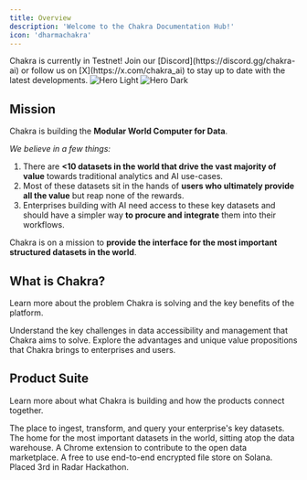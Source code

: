 ```yaml
---
title: Overview
description: 'Welcome to the Chakra Documentation Hub!'
icon: 'dharmachakra'
---
```


<Note>
  Chakra is currently in Testnet! Join our
  [Discord](https://discord.gg/chakra-ai) or follow us on
  [X](https://x.com/chakra_ai) to stay up to date with the latest developments.
</Note>
<img
  className='block dark:hidden'
  src='/images/hero-light.svg'
  alt='Hero Light'
/>
<img
  className='hidden dark:block'
  src='/images/hero-dark.svg'
  alt='Hero Dark'
/>

## Mission

Chakra is building the **Modular World Computer for Data**.

_We believe in a few things:_

1. There are **&lt;10 datasets in the world that drive the vast majority of value** towards traditional analytics and AI use-cases.
2. Most of these datasets sit in the hands of **users who ultimately provide all the value** but reap none of the rewards.
3. Enterprises building with AI need access to these key datasets and should have a simpler way **to procure and integrate** them into their workflows.

Chakra is on a mission to **provide the interface for the most important structured datasets in the world**.

## What is Chakra?

Learn more about the problem Chakra is solving and the key benefits of the platform.

<CardGroup cols={2}>
  <Card title='Background & Problem' icon='lightbulb' href='/background'>
    Understand the key challenges in data accessibility and management that
    Chakra aims to solve.
  </Card>
  <Card title='Benefits' icon='star' href='/benefits'>
    Explore the advantages and unique value propositions that Chakra brings to
    enterprises and users.
  </Card>
</CardGroup>

## Product Suite

Learn more about what Chakra is building and how the products connect together.

<CardGroup cols={2}>
  <Card title='Data Warehouse' icon='house' href='https://www.chakra.network/'>
    The place to ingest, transform, and query your enterprise's key datasets.
  </Card>
  <Card
    title='Data Marketplace'
    icon='code'
    href='https://mintlify.com/docs/api-playground/openapi'
  >
    The home for the most important datasets in the world, sitting atop the data
    warehouse.
  </Card>
  <Card
    title='Edge Node'
    icon='screwdriver-wrench'
    href='https://mintlify.com/docs/components/accordion'
  >
    A Chrome extension to contribute to the open data marketplace.
  </Card>
  <Card title='Drive (Hackathon Winner)' icon='files' href='/drive'>
    A free to use end-to-end encrypted file store on Solana. Placed 3rd in Radar
    Hackathon.
  </Card>
</CardGroup>
